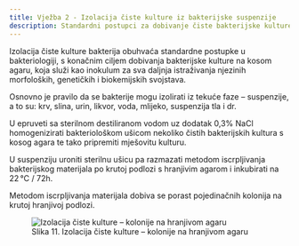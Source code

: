 ```yaml
---
title: Vježba 2 - Izolacija čiste kulture iz bakterijske suspenzije
description: Standardni postupci za dobivanje čiste bakterijske kulture na kosom agaru
---
```



Izolacija čiste kulture bakterija obuhvaća standardne postupke u bakteriologiji, s konačnim ciljem dobivanja bakterijske kulture na kosom agaru, koja služi kao inokulum za sva daljnja istraživanja njezinih morfoloških, genetičkih i biokemijskih svojstava.

Osnovno je pravilo da se bakterije mogu izolirati iz tekuće faze – suspenzije, a to su: krv, slina, urin, likvor, voda, mlijeko, suspenzija tla i dr.

U epruveti sa sterilnom destiliranom vodom uz dodatak 0,3% NaCl homogenizirati bakteriološkom ušicom nekoliko čistih bakterijskih kultura s kosog agara te tako pripremiti mješovitu kulturu.

U suspenziju uroniti sterilnu ušicu pa razmazati metodom iscrpljivanja bakterijskog materijala po krutoj podlozi s hranjivim agarom i inkubirati na 22 °C / 72h. 

Metodom iscrpljivanja materijala dobiva se porast pojedinačnih kolonija na krutoj hranjivoj podlozi.

<figure style={{ textAlign: 'center' }}>
  <img src="/Images/slika11.jpg" alt="Izolacija čiste kulture – kolonije na hranjivom agaru" style={{ maxWidth: '400px', margin: '1rem auto' }} />
  <figcaption style={{ fontSize: '0.9rem', color: '#555' }}>
    Slika 11. Izolacija čiste kulture – kolonije na hranjivom agaru
  </figcaption>
</figure>
